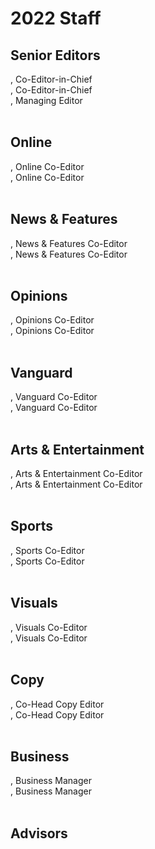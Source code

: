 
# 2022 Staff

## Senior Editors
<Credit author="Chris Bao" />, Co-Editor-in-Chief<br />
<Credit author="Julie Liu" />, Co-Editor-in-Chief<br />
<Credit author="Cherie Sun" />, Managing Editor<br />
<br />
## Online
<Credit author="Bella Cui" />, Online Co-Editor<br />
<Credit author="Luke Tong" />, Online Co-Editor<br />
<br />
## News & Features
<Credit author="Peter Eaton" />, News & Features Co-Editor<br />
<Credit author="Olivia Mao" />, News & Features Co-Editor<br />
<br />
## Opinions
<Credit author="Alexander Margulis" />, Opinions Co-Editor<br />
<Credit author="Thomas Zhang" />, Opinions Co-Editor<br />
<br />
## Vanguard
<Credit author="Sophie Miller" />, Vanguard Co-Editor<br />
<Credit author="Andrew Zhao" />, Vanguard Co-Editor<br />
<br />
## Arts & Entertainment
<Credit author="Shumona Bhattacharjya" />, Arts & Entertainment Co-Editor<br />
<Credit author="Rida Mian" />, Arts & Entertainment Co-Editor<br />
<br />
## Sports
<Credit author="Jessica Chen" />, Sports Co-Editor<br />
<Credit author="Francesca Gamio" />, Sports Co-Editor<br />
<br />
## Visuals
<Credit author="Wenya Huan" />, Visuals Co-Editor<br />
<Credit author="Emily Qian" />, Visuals Co-Editor<br />
<br />
## Copy
<Credit author="Holly Christiansen" />, Co-Head Copy Editor<br />
<Credit author="Sophie Feldman" />, Co-Head Copy Editor<br />
<br />
## Business
<Credit author="Ronil Mishra" />, Business Manager<br />
<Credit author="Debolina Sen" />, Business Manager<br />
<br />
## Advisors
<Credit author="Lauren King" /><br />
<Credit author="Doug Levandowski" /><br />
